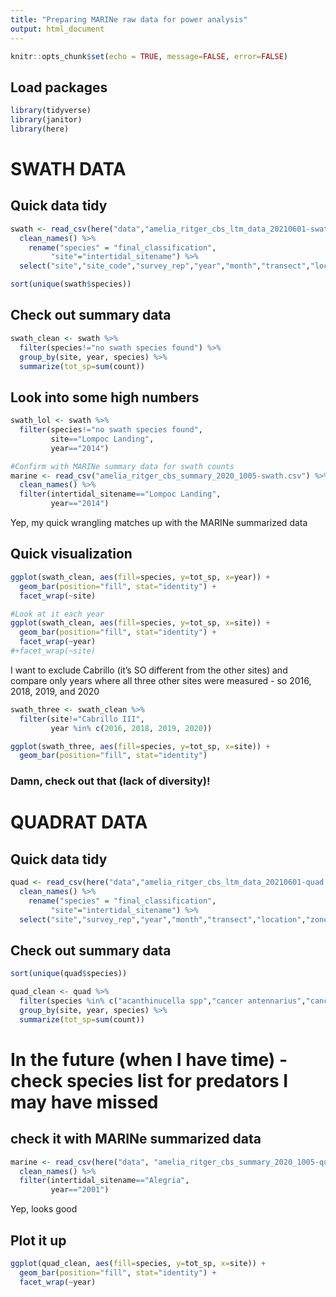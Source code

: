 ```yaml
---
title: "Preparing MARINe raw data for power analysis"
output: html_document
---
```


```r
knitr::opts_chunk$set(echo = TRUE, message=FALSE, error=FALSE)
```

## Load packages
```r
library(tidyverse)
library(janitor)
library(here)
```

# SWATH DATA
## Quick data tidy
```r
swath <- read_csv(here("data","amelia_ritger_cbs_ltm_data_20210601-swath.csv")) %>% 
  clean_names() %>% 
    rename("species" = "final_classification",
         "site"="intertidal_sitename") %>%
  select("site","site_code","survey_rep","year","month","transect","location","species","count")

sort(unique(swath$species))
```

## Check out summary data
```r
swath_clean <- swath %>% 
  filter(species!="no swath species found") %>% 
  group_by(site, year, species) %>% 
  summarize(tot_sp=sum(count))
```

## Look into some high numbers
```r
swath_lol <- swath %>% 
  filter(species!="no swath species found",
         site=="Lompoc Landing",
         year=="2014")

#Confirm with MARINe summary data for swath counts
marine <- read_csv("amelia_ritger_cbs_summary_2020_1005-swath.csv") %>% 
  clean_names() %>% 
  filter(intertidal_sitename=="Lompoc Landing",
         year=="2014")
```

Yep, my quick wrangling matches up with the MARINe summarized data 

## Quick visualization 
```r
ggplot(swath_clean, aes(fill=species, y=tot_sp, x=year)) + 
  geom_bar(position="fill", stat="identity") +
  facet_wrap(~site)

#Look at it each year
ggplot(swath_clean, aes(fill=species, y=tot_sp, x=site)) + 
  geom_bar(position="fill", stat="identity") +
  facet_wrap(~year)
#+facet_wrap(~site)
```

I want to exclude Cabrillo (it's SO different from the other sites) and compare only years where all three other sites were measured - so 2016, 2018, 2019, and 2020

```r
swath_three <- swath_clean %>% 
  filter(site!="Cabrillo III",
         year %in% c(2016, 2018, 2019, 2020))

ggplot(swath_three, aes(fill=species, y=tot_sp, x=site)) + 
  geom_bar(position="fill", stat="identity")

```

### Damn, check out that (lack of diversity)!

# QUADRAT DATA
## Quick data tidy
```r
quad <- read_csv(here("data","amelia_ritger_cbs_ltm_data_20210601-quad.csv")) %>% 
  clean_names() %>% 
    rename("species" = "final_classification",
         "site"="intertidal_sitename") %>%
  select("site","survey_rep","year","month","transect","location","zone_code","species","count")
```

## Check out summary data
```r
sort(unique(quad$species))

quad_clean <- quad %>% 
  filter(species %in% c("acanthinucella spp","cancer antennarius","cancer spp", "kelletia kelletii", "leptasterias spp","nucella canaliculata","ucella emarginata; nucella ostrina","pachygrapsus crassipes","hemigrapsus nudus","pisaster ochraceus","tegula aureotincta","tegula brunnea","tegula eiseni","tegula funebralis","tegula gallina")) %>% 
  group_by(site, year, species) %>% 
  summarize(tot_sp=sum(count))
```
# In the future (when I have time) - check species list for predators I may have missed

## check it with MARINe summarized data
```r
marine <- read_csv(here("data", "amelia_ritger_cbs_summary_2020_1005-quad.csv")) %>% 
  clean_names() %>% 
  filter(intertidal_sitename=="Alegria",
         year=="2001")
```

Yep, looks good

## Plot it up 
```r
ggplot(quad_clean, aes(fill=species, y=tot_sp, x=site)) + 
  geom_bar(position="fill", stat="identity") +
  facet_wrap(~year)
```

